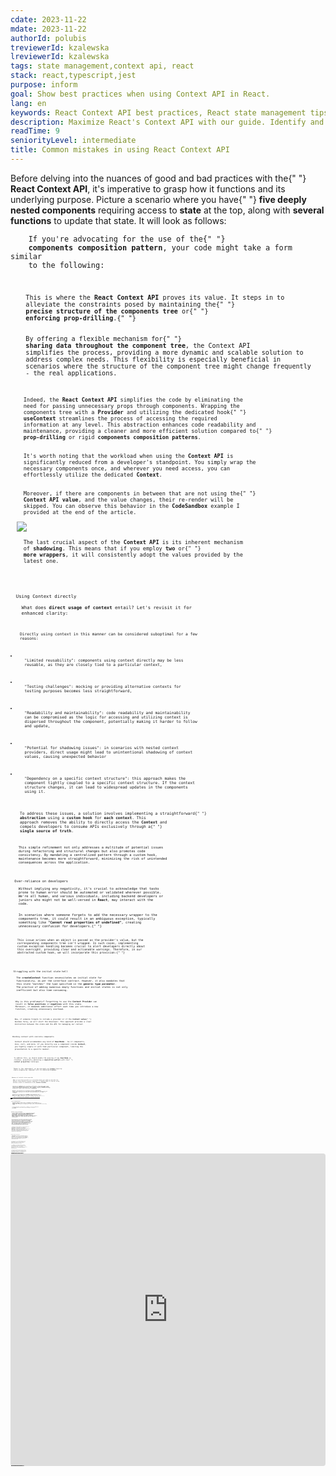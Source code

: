 ```yaml
---
cdate: 2023-11-22
mdate: 2023-11-22
authorId: polubis
treviewerId: kzalewska
lreviewerId: kzalewska
tags: state management,context api, react
stack: react,typescript,jest
purpose: inform
goal: Show best practices when using Context API in React.
lang: en
keywords: React Context API best practices, React state management tips, Context API common mistakes, React development optimization, Efficient React state handling
description: Maximize React's Context API with our guide. Identify and fix common mistakes for better performance. Elevate skills with best practices, optimizing code for enhanced React applications.
readTime: 9
seniorityLevel: intermediate
title: Common mistakes in using React Context API
---
```


<Prelude label="Quick guide to React Context API">
  <M>
    Before delving into the nuances of good and bad practices with the{" "}
    <B>React Context API</B>, it's imperative to grasp how it functions and its
    underlying purpose. Picture a scenario where you have{" "}
    <B>five deeply nested components</B> requiring access to <B>state</B> at the
    top, along with <B>several functions</B> to update that state. It will look
    as follows:
  </M>
  <Code
    mode="dynamic"
    lang="tsx"
    description="Insane coupling of components"
    src="https://raw.githubusercontent.com/polubis/Snippets-for-articles-and-lessons/main/Common%20mistakes%20in%20using%20React%20Context%20API/1.tsx"
    linesCount={22}
  />
  <M>
    If you're advocating for the use of the{" "}
    <B>components composition pattern</B>, your code might take a form similar
    to the following:
  </M>
  <Code
    mode="dynamic"
    lang="tsx"
    changed={[
      [7, 7],
      [11, 11],
      [15, 15],
      [22, 29],
    ]}
    description="A little bit better"
    src="https://raw.githubusercontent.com/polubis/Snippets-for-articles-and-lessons/main/Common%20mistakes%20in%20using%20React%20Context%20API/2.tsx"
    linesCount={31}
  />
  <M>
    This is where the <B>React Context API</B> proves its value. It steps in to
    alleviate the constraints posed by maintaining the{" "}
    <B>precise structure of the components tree</B> or{" "}
    <B>enforcing prop-drilling</B>.{" "}
  </M>
  <M>
    By offering a flexible mechanism for{" "}
    <B>sharing data throughout the component tree</B>, the Context API
    simplifies the process, providing a more dynamic and scalable solution to
    address complex needs. This flexibility is especially beneficial in
    scenarios where the structure of the component tree might change frequently
    - the real applications.
  </M>
  <Code
    mode="dynamic"
    lang="tsx"
    added={[
      [1, 1],
      [25, 33],
    ]}
    changed={[
      [3, 5],
      [9, 10],
      [13, 14],
      [17, 18],
      [21, 22],
    ]}
    description="With Context API"
    src="https://raw.githubusercontent.com/polubis/Snippets-for-articles-and-lessons/main/Common%20mistakes%20in%20using%20React%20Context%20API/3.tsx"
    linesCount={33}
  />
  <M>
    Indeed, the <B>React Context API</B> simplifies the code by eliminating the
    need for passing unnecessary props through components. Wrapping the
    components tree with a <B>Provider</B> and utilizing the dedicated hook{" "}
    <B>useContext</B> streamlines the process of accessing the required
    information at any level. This abstraction enhances code readability and
    maintenance, providing a cleaner and more efficient solution compared to{" "}
    <B>prop-drilling</B> or rigid <B>components composition patterns</B>.
  </M>
  <M>
    It's worth noting that the workload when using the <B>Context API</B> is
    significantly reduced from a developer's standpoint. You simply wrap the
    necessary components once, and wherever you need access, you can
    effortlessly utilize the dedicated <B>Context</B>.
  </M>
  <M>
    Moreover, if there are components in between that are not using the{" "}
    <B>Context API value</B>, and the value changes, their re-render will be
    skipped. You can observe this behavior in the <B>CodeSandbox</B> example I
    provided at the end of the article.
  </M>
  <Image
    src="https://raw.githubusercontent.com/polubis/Snippets-for-articles-and-lessons/main/Common%20mistakes%20in%20using%20React%20Context%20API/1.jpg"
    description="Re-render will be skipped!"
  />
  <M>
    The last crucial aspect of the <B>Context API</B> is its inherent mechanism
    of <B>shadowing</B>. This means that if you employ <B>two</B> or{" "}
    <B>more wrappers</B>, it will consistently adopt the values provided by the
    latest one.
  </M>
  <Code
    mode="dynamic"
    lang="tsx"
    description="Context API shadowing mechanism"
    src="https://raw.githubusercontent.com/polubis/Snippets-for-articles-and-lessons/main/Common%20mistakes%20in%20using%20React%20Context%20API/4.tsx"
    linesCount={17}
  />
</Prelude>

<Section>
  <XL>Using Context directly</XL>
  <M>
    What does <B>direct usage of context</B> entail? Let's revisit it for
    enhanced clarity:
  </M>
  <Code
    mode="dynamic"
    lang="tsx"
    description="The wrong usage of Context API"
    src="https://raw.githubusercontent.com/polubis/Snippets-for-articles-and-lessons/main/Common%20mistakes%20in%20using%20React%20Context%20API/5.tsx"
    linesCount={25}
  />
  <M>
    Directly using context in this manner can be considered suboptimal for a few
    reasons:
  </M>
  <L ordered>
    <Li>
      "Limited reusability": components using context directly may be less
      reusable, as they are closely tied to a particular context,
    </Li>
    <Li>
      "Testing challenges": mocking or providing alternative contexts for
      testing purposes becomes less straightforward,
    </Li>
    <Li>
      "Readability and maintainability": code readability and maintainability
      can be compromised as the logic for accessing and utilizing context is
      dispersed throughout the component, potentially making it harder to follow
      and update,
    </Li>
    <Li>
      "Potential for shadowing issues": in scenarios with nested context
      providers, direct usage might lead to unintentional shadowing of context
      values, causing unexpected behavior
    </Li>
    <Li>
      "Dependency on a specific context structure": this approach makes the
      component tightly coupled to a specific context structure. If the context
      structure changes, it can lead to widespread updates in the components
      using it.
    </Li>
  </L>
  <M>
    To address these issues, a solution involves implementing a straightforward{" "}
    <B>abstraction</B> using a <B>custom hook</B> for <B>each context</B>. This
    approach removes the ability to directly access the <B>Context</B> and
    compels developers to consume APIs exclusively through a{" "}
    <B>single source of truth</B>.
  </M>
  <Code
    mode="dynamic"
    lang="tsx"
    changed={[
      [5, 5],
      [29, 29],
      [25, 25],
    ]}
    added={[[17, 22]]}
    description="Context used via custom hook"
    src="https://raw.githubusercontent.com/polubis/Snippets-for-articles-and-lessons/main/Common%20mistakes%20in%20using%20React%20Context%20API/6.tsx"
    linesCount={32}
  />
  <M>
    This simple refinement not only addresses a multitude of potential issues
    during refactoring and structural changes but also promotes code
    consistency. By mandating a centralized pattern through a custom hook,
    maintenance becomes more straightforward, minimizing the risk of unintended
    consequences across the application.
  </M>
</Section>

<Section>
  <XL>Over-reliance on developers</XL>
  <M>
    Without implying any negativity, it's crucial to acknowledge that tasks
    prone to human error should be automated or validated wherever possible.
    We're all human, and various individuals, including backend developers or
    juniors who might not be well-versed in <B>React</B>, may interact with the
    code.
  </M>
  <M>
    In scenarios where someone forgets to add the necessary wrapper to the
    components tree, it could result in an ambiguous exception, typically
    something like <B>"Cannot read properties of undefined"</B>, creating
    unnecessary confusion for developers.{" "}
  </M>
  <Code
    mode="dynamic"
    lang="tsx"
    description="Unclear error will occur if no provider"
    src="https://raw.githubusercontent.com/polubis/Snippets-for-articles-and-lessons/main/Common%20mistakes%20in%20using%20React%20Context%20API/10.tsx"
    linesCount={5}
  />
  <M>
    This issue arises when an object is passed as the provider's value, but the
    corresponding components tree isn't wrapped. In such cases, implementing
    custom exception handling becomes crucial to alert developers directly about
    this oversight, providing clear and actionable warnings. Therefore, in our
    abstracted custom hook, we will incorporate this provision:{" "}
  </M>
  <Code
    mode="dynamic"
    lang="tsx"
    added={[[4, 7]]}
    description="Adding custom exception handler"
    src="https://raw.githubusercontent.com/polubis/Snippets-for-articles-and-lessons/main/Common%20mistakes%20in%20using%20React%20Context%20API/7.tsx"
    linesCount={10}
  />
</Section>

<Section>
  <XL>Struggling with the initial state hell</XL>
  <M>
    The <B>createContext</B> function necessitates an initial state for
    functionality, as per the interface contract. However, it also mandates that
    this state "matches" the type specified in the <B>generic type parameter</B>.
    The practice of adding numerous empty functions and initial states is not only
    inefficient but also time-consuming.
  </M>
  <Code
    mode="dynamic"
    lang="tsx"
    description="The initial state hell"
    src="https://raw.githubusercontent.com/polubis/Snippets-for-articles-and-lessons/main/Common%20mistakes%20in%20using%20React%20Context%20API/8.tsx"
    linesCount={14}
  />
  <M>
    Why is this problematic? Forgetting to use the <B>Context Provider</B> can
    result in <B>false positives</B> or <B>negatives</B> with this state.
    Moreover, it demands additional effort each time you introduce a new
    function, creating unnecessary overhead.
  </M>
  <Code
    mode="dynamic"
    lang="tsx"
    added={[
      [1, 4],
      [6, 9],
      [11, 11],
      [17, 27],
    ]}
    changed={[
      [41, 41],
      [14, 14],
      [30, 30],
    ]}
    description="Initial state setup improved"
    src="https://raw.githubusercontent.com/polubis/Snippets-for-articles-and-lessons/main/Common%20mistakes%20in%20using%20React%20Context%20API/9.tsx"
    linesCount={46}
  />
  <M>
    Now, if someone forgets to include a provider or if the <B>Context value</B>{" "}
    becomes falsy, we will alert the developer. This approach provides a clear
    distinction between the state and the API for managing our context
  </M>
</Section>

<Section>
  <XL>Binding context with concrete components</XL>
  <M>
    Context should accommodate any kind of <B>ReactNode</B> - be it components,
    divs, null, and more. If you directly use a component inside <B>Context</B>,
    you tightly couple it with that particular component, limiting the
    presentation to a specific manner.
  </M>
  <Code
    mode="dynamic"
    lang="tsx"
    description="Context coupled to one component"
    src="https://raw.githubusercontent.com/polubis/Snippets-for-articles-and-lessons/main/Common%20mistakes%20in%20using%20React%20Context%20API/11.tsx"
    linesCount={4}
  />
  <M>
    To address this, we should enable the passing of any <B>ReactNode</B> as
    children, essentially embracing a <B>composition pattern</B> with the{" "}
    <B>content projection</B> technique.
  </M>
  <Code
    mode="dynamic"
    lang="tsx"
    added={[[1, 1]]}
    changed={[
      [3, 5],
      [7, 10],
    ]}
    description="Flexibility added!"
    src="https://raw.githubusercontent.com/polubis/Snippets-for-articles-and-lessons/main/Common%20mistakes%20in%20using%20React%20Context%20API/12.tsx"
    linesCount={10}
  />
  <M>
    Thanks to this enhancement, we can now apply our <B>Context</B> logic by
    simply wrapping any component with its dedicated <B>Provider</B>.
  </M>
  <Code
    mode="dynamic"
    lang="tsx"
    description="The usage of new API"
    src="https://raw.githubusercontent.com/polubis/Snippets-for-articles-and-lessons/main/Common%20mistakes%20in%20using%20React%20Context%20API/13.tsx"
    linesCount={7}
  />
</Section>

<Section>
  <XL>Absence of initial state override</XL>
  <M>
    What if you find yourself in a situation where you need to override the
    default state because another component is loading data? It can be tricky
    without a built-in mechanism in the <B>Context Provider</B>.
  </M>
  <Code
    mode="dynamic"
    lang="tsx"
    description="Ugly useEffect and additional logic"
    src="https://raw.githubusercontent.com/polubis/Snippets-for-articles-and-lessons/main/Common%20mistakes%20in%20using%20React%20Context%20API/14.tsx"
    linesCount={22}
  />
  <M>
    Relying on <B>useEffect</B> can introduce challenges, especially when used
    solely for setting the initial state. That's why our <B>Provider</B> should
    offer a dedicated mechanism for this purpose, ideally achieved through
    properties rather than resorting to <B>useEffect</B>.
  </M>
  <Code
    mode="dynamic"
    lang="tsx"
    description="Without useEffect"
    changed={[
      [19, 22],
      [15, 15],
    ]}
    added={[
      [1, 4],
      [5, 9],
      [12, 12],
      [26, 35],
    ]}
    src="https://raw.githubusercontent.com/polubis/Snippets-for-articles-and-lessons/main/Common%20mistakes%20in%20using%20React%20Context%20API/15.tsx"
    linesCount={36}
  />
  <M>
    Moreover, the inclusion of an essential property, <B>initialState</B>,
    becomes particularly crucial when aiming to synchronize the server state and
    client state, especially in scenarios involving frameworks like <B>Next</B>{" "}
    or <B>Gatsby</B>.
  </M>
  <Hint hasBg>
    To explore the integration of <B>Zustand</B> with frameworks like{" "}
    <B>Next</B> or any other server-side rendering (<B>SSR</B>) and static site
    generation (<B>SSG</B>) frameworks, feel free to delve into the article:{" "}
    <A
      outside
      href="/articles/integrations/how-to-integrate-state-management-in-zustand-with-nextjs/"
    >
      🌟 How to integrate state management in Zustand with NextJS
    </A>
    .
  </Hint>
</Section>

<Section>
  <XL>Lack of memoization</XL>
  <M>
    You never know at which level a developer will add the{" "}
    <B>Context Provider</B>, so if you are creating a value from state and
    adding some functions to change this state, you'll end up doing it on every
    render.
  </M>
  <Code
    mode="dynamic"
    lang="tsx"
    description="Value without useMemo"
    src="https://raw.githubusercontent.com/polubis/Snippets-for-articles-and-lessons/main/Common%20mistakes%20in%20using%20React%20Context%20API/16.tsx"
    linesCount={10}
  />
  <M>
    To avoid unnecessary recalculations, remember to wrap your <B>value</B> with
    the <B>useMemo</B> hook. It will have a positive impact on runtime
    performance.
  </M>
  <Code
    mode="dynamic"
    lang="tsx"
    changed={[
      [2, 2],
      [8, 8],
    ]}
    description="With useMemo"
    src="https://raw.githubusercontent.com/polubis/Snippets-for-articles-and-lessons/main/Common%20mistakes%20in%20using%20React%20Context%20API/17.tsx"
    linesCount={10}
  />
</Section>

<Section>
  <XL>Coupling of logic with propagation</XL>
  <M>
    As we know, <B>Context</B> is intended solely for sharing data across nested
    components trees. To adhere to the <B>single responsibility principle</B>,
    it's a bad idea to incorporate complex logic within the{" "}
    <B>Context provider</B>. Such an approach would result in a substantial
    amount of code being loaded whenever any component utilizing your context is
    rendered. To address this, consider improving it with lazy loading, as
    illustrated below:
  </M>
  <Code
    mode="dynamic"
    lang="tsx"
    description="Solution with lazy loading"
    src="https://raw.githubusercontent.com/polubis/Snippets-for-articles-and-lessons/main/Common%20mistakes%20in%20using%20React%20Context%20API/18.tsx"
    linesCount={10}
  />
  <M>
    With the introduction of lazy loading, the code responsible for loading,
    located within a larger library, is now loaded only when the <B>load</B>{" "}
    action is triggered. However, this approach couples the propagation
    mechanism with application logic. Consequently, if you ever need to change
    the mechanism of business state transition, you would have to modify the
    propagation mechanism, breaking the <B>open/closed principle</B> from{" "}
    <B>SOLID</B>. A more effective solution exists that addresses these issues,
    ensuring the <B>Context provider</B> remains responsible only for
    facilitating state changes, keeping the bundle size minimal.
  </M>
  <Code
    mode="dynamic"
    lang="tsx"
    description="Custom hook for logic"
    src="https://raw.githubusercontent.com/polubis/Snippets-for-articles-and-lessons/main/Common%20mistakes%20in%20using%20React%20Context%20API/19.tsx"
    linesCount={35}
  />
  <M>
    As demonstrated, we crafted a custom hook for a significant portion of the
    logic responsible for loading articles. Here, we employed{" "}
    <B>dynamic import</B> to load a substantial code chunk dynamically.
    Furthermore, we've strategically placed the state change logic outside the{" "}
    <B>Context Provider</B>. This design choice affords flexibility – if you
    decide to adopt an alternative state propagation mechanism in the future,
    you can replace only the propagation logic, leaving the business logic
    untouched and initial bundle size minimal.
  </M>
</Section>

<Section>
  <XL>Excessive reliance on the Context API</XL>
  <M>
    The <B>React Context API</B> is designed for state propagation. Using it as
    a <B>state manager</B>, typically an architecture and data flow pattern, may
    be a mistake. Your initial choice might be to start with <B>Context</B>, but
    eventually, you may find yourself dealing with a complex <B>Providers</B>{" "}
    structure and coupling between <B>Providers</B> to consume logic from
    different application areas.
  </M>
  <Code
    mode="dynamic"
    lang="tsx"
    description="Providers hell "
    src="https://raw.githubusercontent.com/polubis/Snippets-for-articles-and-lessons/main/Common%20mistakes%20in%20using%20React%20Context%20API/20.tsx"
    linesCount={11}
  />
  <M>
    Having something like this in your codebase indicates that you may be
    mishandling <B>Context</B>. It establishes a strong coupling between the{" "}
    <B>Providers</B> structure, making it nearly impossible to refactor or
    migrate to real state manager easily in the future.
  </M>
  <M>
    So, use <B>Context API</B> as a data propagation mechanism for presentation
    components to enhance developer experience or for managing simple global
    states like theme changes. However, it's not suitable for
    application-specific logic and data. Attempting to embed business needs in{" "}
    <B>Context</B> typically results in a convoluted and messy structure that
    requires refactoring later.
  </M>
  <M>
    You might consider flattening the providers using a function to improve
    visual readability. However, this approach introduces additional runtime
    performance overhead, and underneath, it still creates the same structure,
    ultimately masking the problem visually rather than addressing it.
  </M>
  <Code
    mode="dynamic"
    lang="tsx"
    description="Problem is hidden but still exist"
    src="https://raw.githubusercontent.com/polubis/Snippets-for-articles-and-lessons/main/Common%20mistakes%20in%20using%20React%20Context%20API/21.tsx"
    linesCount={19}
  />
  <M>
    To enhance this, consider opting for a dedicated state management tool
    rather than relying solely on <B>Context API</B>. The latter is not designed
    for handling complex application states effectively. Utilizing a robust
    state management tool can offer better scalability and maintainability for
    your application.
  </M>
  <Hint hasBg>
    If you're interested in exploring these tools further, check out the
    following article:{" "}
    <A
      outside
      href="/articles/libraries/comparing-redux-with-zustand-for-state-management-in-react/"
    >
      🥇 Comparing Redux with Zustand for state management in React
    </A>
    .
  </Hint>
</Section>

<Demo label="The final code" height="500px">
  <iframe
    src="https://codesandbox.io/embed/thwz7k?view=Editor+%2B+Preview&module=%2Fsrc%2FApp.tsx"
    style="width:100%; height: 500px; border:0; border-radius: 4px; overflow:hidden;"
    title="Common mistakes in using React Context API"
    allow="accelerometer; ambient-light-sensor; camera; encrypted-media; geolocation; gyroscope; hid; microphone; midi; payment; usb; vr; xr-spatial-tracking"
    sandbox="allow-forms allow-modals allow-popups allow-presentation allow-same-origin allow-scripts"
  ></iframe>
</Demo>

<Summary label="Conclusions and summary">
  <M>
    Woah! That was a substantial amount of text and examples. I hope everything
    is clear now. If you have any questions, feel free to ask in the comments
    section. After this article, you should have a good understanding of how and
    when to use <B>Context API</B> appropriately based on different cases.
  </M>
  <M>
    Keep in mind that while you can attempt to use <B>Context API</B> for
    application state management, it comes with risks. Eventually, you might
    find the need for extensive refactoring due to performance limitations,
    lacking built-in optimizations like selectors found in <B>Zustand</B> or{" "}
    <B>Redux</B>.
  </M>
</Summary>
